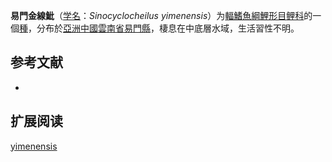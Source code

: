 {{Speciesbox
| name = 易門金線魮
| status = NE
| status_system = IUCN3.1
| image = 
| genus = Sinocyclocheilus
| species = yimenensis
| authority = Li & Xiao, 2005
| synonyms = 
}}

'''易門金線魮'''（[[学名|学名]]：''Sinocyclocheilus yimenensis''）为[[輻鰭魚綱|輻鰭魚綱]][[鯉形目|鯉形目]][[鲤科|鲤科]]的一個[[種|種]]，分布於[[亞洲|亞洲]][[中國|中國]][[雲南省|雲南省]][[易門縣|易門縣]]，棲息在中底層水域，生活習性不明。

== 参考文献 ==
*{{FishBase_species|genus=Sinocyclocheilus|species=yimenensis|year=2011|month=12}}

== 扩展阅读 ==
{{refbegin}}
{{wikispecies-inline|Sinocyclocheilus yimenensis|易門金線魮}}
{{refend}}
{{Taxonbar|from=Q1101498}}

[[Category:金线鲃属|yimenensis]]


{{鲤形目小作品}}